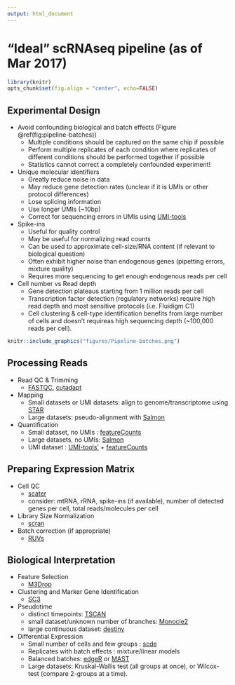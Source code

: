 ```yaml
---
output: html_document
---
```


# "Ideal" scRNAseq pipeline (as of Mar 2017)

```r
library(knitr)
opts_chunk$set(fig.align = "center", echo=FALSE)
```

## Experimental Design

* Avoid confounding biological and batch effects (Figure \@ref(fig:pipeline-batches))
    * Multiple conditions should be captured on the same chip if possible
    * Perform multiple replicates of each condition where replicates of different conditions should be performed together if possible
    * Statistics cannot correct a completely confounded experiment!

* Unique molecular identifiers
    * Greatly reduce noise in data
    * May reduce gene detection rates (unclear if it is UMIs or other protocol differences)
    * Lose splicing information
    * Use longer UMIs (~10bp)
    * Correct for sequencing errors in UMIs using [UMI-tools](https://github.com/CGATOxford/UMI-tools)

* Spike-ins
    * Useful for quality control
    * May be useful for normalizing read counts
    * Can be used to approximate cell-size/RNA content (if relevant to biological question)
    * Often exhibit higher noise than endogenous genes (pipetting errors, mixture quality)
    * Requires more sequencing to get enough endogenous reads per cell

* Cell number vs Read depth
    * Gene detection plateaus starting from 1 million reads per cell
    * Transcription factor detection (regulatory networks) require high read depth and most sensitive protocols (i.e. Fluidigm C1)
    * Cell clustering & cell-type identification benefits from large number of cells and doesn't requireas high sequencing depth (~100,000 reads per cell).

```r
knitr::include_graphics("figures/Pipeline-batches.png")
```
## Processing Reads
* Read QC & Trimming
    * [FASTQC](http://www.bioinformatics.babraham.ac.uk/projects/fastqc/), [cutadapt](http://cutadapt.readthedocs.io/en/stable/index.html)
    
* Mapping
    * Small datasets or UMI datasets: align to genome/transcriptome using [STAR](https://github.com/alexdobin/STAR)
    * Large datasets: pseudo-alignment with [Salmon](http://salmon.readthedocs.io/en/latest/salmon.html)
  
* Quantification
    * Small dataset, no UMIs : [featureCounts](http://subread.sourceforge.net/)
    * Large datasets, no UMIs: [Salmon](http://salmon.readthedocs.io/en/latest/salmon.html)
    * UMI dataset : [UMI-tools'](https://github.com/CGATOxford/UMI-tools) + [featureCounts](http://subread.sourceforge.net/)

## Preparing Expression Matrix

* Cell QC
    * [scater](http://bioconductor.org/packages/scater)
    * consider: mtRNA, rRNA, spike-ins (if available), number of detected genes per cell, total reads/molecules per cell

* Library Size Normalization
    * [scran](http://bioconductor.org/packages/scran)

* Batch correction (if appropriate)
    * [RUVs](http://bioconductor.org/packages/RUVSeq)

## Biological Interpretation

* Feature Selection
    * [M3Drop](http://bioconductor.org/packages/M3Drop)

* Clustering and Marker Gene Identification
    * [SC3](http://bioconductor.org/packages/SC3)

* Pseudotime
    * distinct timepoints: [TSCAN](http://bioconductor.org/packages/TSCAN)
    * small dataset/unknown number of branches: [Monocle2](https://bioconductor.org/packages/release/bioc/html/monocle.html)
    * large continuous dataset: [destiny](http://bioconductor.org/packages/destiny)

* Differential Expression
    * Small number of cells and few groups : [scde](http://hms-dbmi.github.io/scde/)
    * Replicates with batch effects : mixture/linear models
    * Balanced batches: [edgeR](https://bioconductor.org/packages/release/bioc/html/edgeR.html) or [MAST](https://bioconductor.org/packages/release/bioc/html/MAST.html)
    * Large datasets: Kruskal-Wallis test (all groups at once), or Wilcox-test (compare 2-groups at a time).
